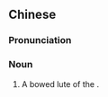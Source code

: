 ==Chinese==
{{zh-forms}}

===Pronunciation===
{{zh-pron
|m=piáoqín
|c=piu4 kam4
|cat=n
}}

===Noun===
{{zh-noun}}

# {{lb|zh|musical instrument}} A bowed lute of the {{w|Miao people}}.
